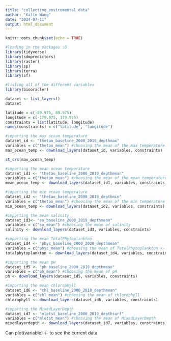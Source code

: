 ```yaml
---
title: "collecting_enviromental_data"
author: "Katie Wang"
date: "2024-07-11"
output: html_document
---
```


```r
knitr::opts_chunk$set(echo = TRUE)
```

```r
#loading in the packages :D
library(tidyverse)
library(sdmpredictors)
library(raster)
library(sp)
library(terra)
library(sf)
```

```r
#listing all of the different variables 
library(biooracler)

dataset <- list_layers()
dataset
```

```r
latitude = c(-89.975, 89.975)
longitude = c(-179.975, 179.975)
constraints = list(latitude, longitude)
names(constraints) = c("latitude", "longitude")
```

```r
#importing the max ocean temperature
dataset_id <- "thetao_baseline_2000_2019_depthmax"
variables = c("thetao_mean") #choosing the mean of the max temperature 
max_ocean_temp <- download_layers(dataset_id, variables, constraints)

```
```r
st_crs(max_ocean_temp)
```


```r
#importing the mean ocean temperature
dataset_id1 <- "thetao_baseline_2000_2019_depthmean"
variables = c("thetao_mean") #choosing the mean of the mean temperature 
mean_ocean_temp <- download_layers(dataset_id1, variables, constraints)
```

```r
#importing the min ocean temperature 
dataset_id2 <- "thetao_baseline_2000_2019_depthmin"
variables = c("thetao_mean") #choosing the mean of the min temperature 
min_ocean_temp <- download_layers(dataset_id2, variables, constraints)
```

```r
#importing the mean salinity
dataset_id3<- "so_baseline_2000_2019_depthmean"
variables = c("so_mean") #choosing the mean of salinity
salinity <- download_layers(dataset_id3, variables, constraints)
```

```r
#importing the mean TotalPhytoplankton
dataset_id4 <- "phyc_baseline_2000_2020_depthmean"
variables = c("phyc_mean") #choosing the mean of TotalPhytoplankton <- can be rep of primary productivity
totalphytoplankton <- download_layers(dataset_id4, variables, constraints)
```

```r
#importing the mean pH
dataset_id5 <- "ph_baseline_2000_2018_depthmean"
variables = c("ph_mean") #choosing the mean of pH
ph <- download_layers(dataset_id5, variables, constraints)
```

```r
#importing the mean chlorophyll
dataset_id6 <- "chl_baseline_2000_2018_depthmean"
variables = c("chl_mean") #choosing the mean of chlorophyll
chlorophyll <- download_layers(dataset_id6, variables, constraints)
```

```r
#importing the MixedLayerDepth
dataset_id7 <- "mlotst_baseline_2000_2019_depthsurf"
variables = c("mlotst_mean") #choosing the mean of MixedLayerDepth
mixedlayerdepth <- download_layers(dataset_id7, variables, constraints)
```

Can plot(variable) <- to see the current data
